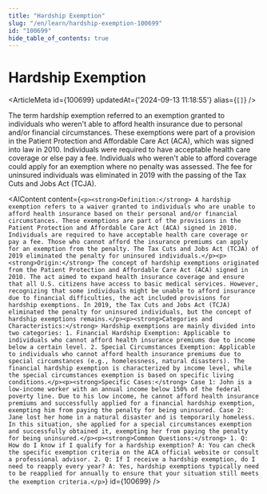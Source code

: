 ```yaml
---
title: "Hardship Exemption"
slug: "/en/learn/hardship-exemption-100699"
id: "100699"
hide_table_of_contents: true
---
```



# Hardship Exemption

<ArticleMeta id={100699} updatedAt={'2024-09-13 11:18:55'} alias={`[]`} />
<div className='border-solid border-b border-t-0 my-4 border-[var(--ifm-color-gray-300)]' />

The term hardship exemption referred to an exemption granted to individuals who weren't able to afford health insurance due to personal and/or financial circumstances. These exemptions were part of a provision in the Patient Protection and Affordable Care Act (ACA), which was signed into law in 2010. Individuals were required to have acceptable health care coverage or else pay a fee. Individuals who weren't able to afford coverage could apply for an exemption where no penalty was assessed. The fee for uninsured individuals was eliminated in 2019 with the passing of the Tax Cuts and Jobs Act (TCJA).

<AIContent content={`<p><strong>Definition:</strong> A hardship exemption refers to a waiver granted to individuals who are unable to afford health insurance based on their personal and/or financial circumstances. These exemptions are part of the provisions in the Patient Protection and Affordable Care Act (ACA) signed in 2010. Individuals are required to have acceptable health care coverage or pay a fee. Those who cannot afford the insurance premiums can apply for an exemption from the penalty. The Tax Cuts and Jobs Act (TCJA) of 2019 eliminated the penalty for uninsured individuals.</p><p><strong>Origin:</strong> The concept of hardship exemptions originated from the Patient Protection and Affordable Care Act (ACA) signed in 2010. The act aimed to expand health insurance coverage and ensure that all U.S. citizens have access to basic medical services. However, recognizing that some individuals might be unable to afford insurance due to financial difficulties, the act included provisions for hardship exemptions. In 2019, the Tax Cuts and Jobs Act (TCJA) eliminated the penalty for uninsured individuals, but the concept of hardship exemptions remains.</p><p><strong>Categories and Characteristics:</strong> Hardship exemptions are mainly divided into two categories: 1. Financial Hardship Exemption: Applicable to individuals who cannot afford health insurance premiums due to income below a certain level. 2. Special Circumstances Exemption: Applicable to individuals who cannot afford health insurance premiums due to special circumstances (e.g., homelessness, natural disasters). The financial hardship exemption is characterized by income level, while the special circumstances exemption is based on specific living conditions.</p><p><strong>Specific Cases:</strong> Case 1: John is a low-income worker with an annual income below 150% of the federal poverty line. Due to his low income, he cannot afford health insurance premiums and successfully applied for a financial hardship exemption, exempting him from paying the penalty for being uninsured. Case 2: Jane lost her home in a natural disaster and is temporarily homeless. In this situation, she applied for a special circumstances exemption and successfully obtained it, exempting her from paying the penalty for being uninsured.</p><p><strong>Common Questions:</strong> 1. Q: How do I know if I qualify for a hardship exemption? A: You can check the specific exemption criteria on the ACA official website or consult a professional advisor. 2. Q: If I receive a hardship exemption, do I need to reapply every year? A: Yes, hardship exemptions typically need to be reapplied for annually to ensure that your situation still meets the exemption criteria.</p>`} id={100699} />
